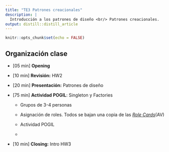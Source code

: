 ```yaml
---
title: "TE3 Patrones creacionales"
description: |
  Introducción a los patrones de diseño <br/> Patrones creacionales.
output: distill::distill_article
---
```


```r
knitr::opts_chunk$set(echo = FALSE)
```

## Organización clase

-   [05 min] **Opening**

-   [10 min] **Revisión:** HW2

-   [20 min] **Presentación:** Patrones de diseño

-   [75 min] **Actividad POGIL**: Singleton y Factories

    -   Grupos de 3-4 personas

    -   Asignación de roles. Todos se bajan una copia de las [*Role Cards*](https://w3.cs.jmu.edu/mayfiecs/cs149/notes/POGIL-Role-Cards.pdf)(AV)

    -   Actividad POGIL

    -   

-   [10 min] **Closing:** Intro HW3

## 
